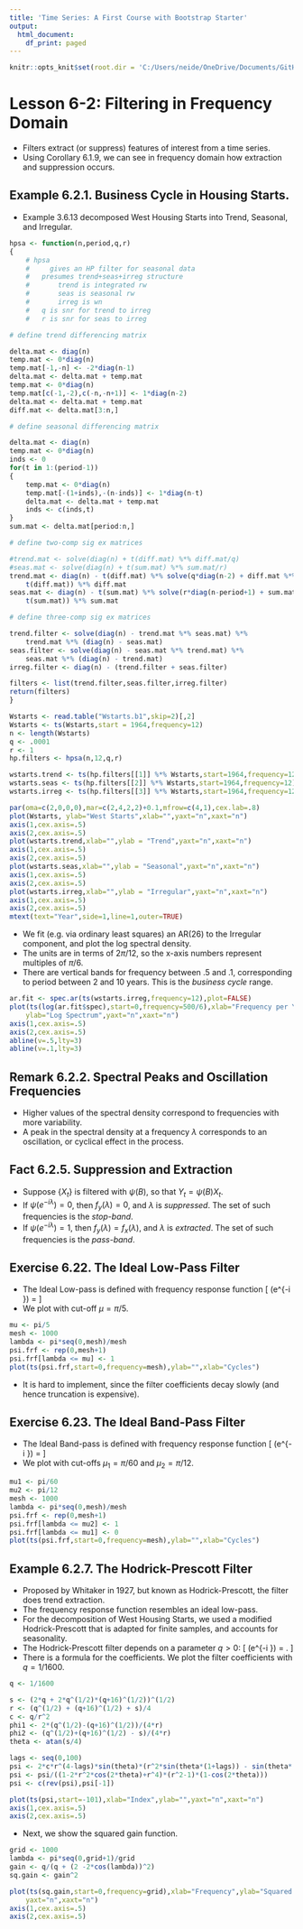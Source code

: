```yaml
---
title: 'Time Series: A First Course with Bootstrap Starter'
output:
  html_document:
    df_print: paged
---
```


```r
knitr::opts_knit$set(root.dir = 'C:/Users/neide/OneDrive/Documents/GitHub/BEwebinar/Data')
```

# Lesson 6-2: Filtering in Frequency Domain

- Filters extract (or suppress) features of interest from a time series.
- Using Corollary 6.1.9, we can see in frequency domain how extraction and suppression occurs.

## Example 6.2.1. Business Cycle in Housing Starts.

- Example 3.6.13 decomposed West Housing Starts into Trend, Seasonal, and Irregular.

```r
hpsa <- function(n,period,q,r)
{
	# hpsa
	#     gives an HP filter for seasonal data
	#	presumes trend+seas+irreg structure
	#		trend is integrated rw
	#		seas is seasonal rw
	#		irreg is wn
	#	q is snr for trend to irreg
	#	r is snr for seas to irreg

# define trend differencing matrix

delta.mat <- diag(n)
temp.mat <- 0*diag(n)
temp.mat[-1,-n] <- -2*diag(n-1)
delta.mat <- delta.mat + temp.mat
temp.mat <- 0*diag(n)
temp.mat[c(-1,-2),c(-n,-n+1)] <- 1*diag(n-2)
delta.mat <- delta.mat + temp.mat
diff.mat <- delta.mat[3:n,]

# define seasonal differencing matrix

delta.mat <- diag(n)
temp.mat <- 0*diag(n)
inds <- 0
for(t in 1:(period-1))
{
	temp.mat <- 0*diag(n)
	temp.mat[-(1+inds),-(n-inds)] <- 1*diag(n-t)
	delta.mat <- delta.mat + temp.mat
	inds <- c(inds,t)
}
sum.mat <- delta.mat[period:n,]

# define two-comp sig ex matrices

#trend.mat <- solve(diag(n) + t(diff.mat) %*% diff.mat/q)
#seas.mat <- solve(diag(n) + t(sum.mat) %*% sum.mat/r)
trend.mat <- diag(n) - t(diff.mat) %*% solve(q*diag(n-2) + diff.mat %*% 
	t(diff.mat)) %*% diff.mat
seas.mat <- diag(n) - t(sum.mat) %*% solve(r*diag(n-period+1) + sum.mat %*% 
	t(sum.mat)) %*% sum.mat

# define three-comp sig ex matrices

trend.filter <- solve(diag(n) - trend.mat %*% seas.mat) %*%
	trend.mat %*% (diag(n) - seas.mat)
seas.filter <- solve(diag(n) - seas.mat %*% trend.mat) %*%
	seas.mat %*% (diag(n) - trend.mat)
irreg.filter <- diag(n) - (trend.filter + seas.filter)

filters <- list(trend.filter,seas.filter,irreg.filter)
return(filters)
}

Wstarts <- read.table("Wstarts.b1",skip=2)[,2]
Wstarts <- ts(Wstarts,start = 1964,frequency=12)
n <- length(Wstarts)
q <- .0001
r <- 1
hp.filters <- hpsa(n,12,q,r)

wstarts.trend <- ts(hp.filters[[1]] %*% Wstarts,start=1964,frequency=12)
wstarts.seas <- ts(hp.filters[[2]] %*% Wstarts,start=1964,frequency=12)
wstarts.irreg <- ts(hp.filters[[3]] %*% Wstarts,start=1964,frequency=12)

par(oma=c(2,0,0,0),mar=c(2,4,2,2)+0.1,mfrow=c(4,1),cex.lab=.8)
plot(Wstarts, ylab="West Starts",xlab="",yaxt="n",xaxt="n")
axis(1,cex.axis=.5)
axis(2,cex.axis=.5)
plot(wstarts.trend,xlab="",ylab = "Trend",yaxt="n",xaxt="n")
axis(1,cex.axis=.5)
axis(2,cex.axis=.5)
plot(wstarts.seas,xlab="",ylab = "Seasonal",yaxt="n",xaxt="n")
axis(1,cex.axis=.5)
axis(2,cex.axis=.5)
plot(wstarts.irreg,xlab="",ylab = "Irregular",yaxt="n",xaxt="n")
axis(1,cex.axis=.5)
axis(2,cex.axis=.5)
mtext(text="Year",side=1,line=1,outer=TRUE)
```

- We fit (e.g. via ordinary least squares) an AR(26) to the Irregular component, 
and plot the log spectral density.
- The units are in terms of $2 \pi/12$, so the x-axis numbers represent multiples 
of $\pi/6$.
- There are vertical bands for frequency between $.5$ and $.1$, corresponding to period
between 2 and 10 years. This is the *business cycle* range.

```r
ar.fit <- spec.ar(ts(wstarts.irreg,frequency=12),plot=FALSE)
plot(ts(log(ar.fit$spec),start=0,frequency=500/6),xlab="Frequency per Year",
	ylab="Log Spectrum",yaxt="n",xaxt="n")
axis(1,cex.axis=.5)
axis(2,cex.axis=.5)
abline(v=.5,lty=3)
abline(v=.1,lty=3)
```

## Remark 6.2.2. Spectral Peaks and Oscillation Frequencies

- Higher values of the spectral density correspond to frequencies with more variability.
- A peak in the spectral density at a frequency $\lambda$ corresponds to an
oscillation, or cyclical effect in the process.

## Fact 6.2.5. Suppression and Extraction

- Suppose $\{ X_t \}$ is filtered with $\psi (B)$, so that $Y_t = \psi (B) X_t$.
- If $\psi (e^{-i \lambda}) = 0$, then $f_y (\lambda) = 0$, and $\lambda$ is *suppressed*. 
The set of such frequencies is the *stop-band*.
- If $\psi (e^{-i \lambda}) = 1$, then $f_y (\lambda) = f_x (\lambda)$, and $\lambda$ is *extracted*. 
The set of such frequencies is the *pass-band*.

## Exercise 6.22. The Ideal Low-Pass Filter

- The Ideal Low-pass is defined with frequency response function
\[
 \psi (e^{-i \lambda}) = \begin{cases}
 1 \qquad \mbox{if} \; |\lambda | \leq \mu \\ 0 \qquad \mbox{else}.
 \end{cases}
\]
- We plot with cut-off $\mu = \pi/5$.

```r
mu <- pi/5
mesh <- 1000
lambda <- pi*seq(0,mesh)/mesh
psi.frf <- rep(0,mesh+1)
psi.frf[lambda <= mu] <- 1
plot(ts(psi.frf,start=0,frequency=mesh),ylab="",xlab="Cycles")
```

- It is hard to implement, since the filter coefficients decay slowly (and hence
truncation is expensive).

## Exercise 6.23. The Ideal Band-Pass Filter

- The Ideal Band-pass is defined with frequency response function
\[
 \psi (e^{-i \lambda}) = \begin{cases}
 1 \qquad \mbox{if} \; \mu_1 < |\lambda | \leq \mu_2 \\ 0 \qquad \mbox{else}.
 \end{cases}
\]
- We plot with cut-offs $\mu_1 = \pi/60$ and $\mu_2 = \pi/12$.

```r
mu1 <- pi/60
mu2 <- pi/12
mesh <- 1000
lambda <- pi*seq(0,mesh)/mesh
psi.frf <- rep(0,mesh+1)
psi.frf[lambda <= mu2] <- 1
psi.frf[lambda <= mu1] <- 0
plot(ts(psi.frf,start=0,frequency=mesh),ylab="",xlab="Cycles")
```

## Example 6.2.7. The Hodrick-Prescott Filter

- Proposed by Whitaker in 1927, but known as Hodrick-Prescott, the filter does trend
extraction.
- The frequency response function resembles an ideal low-pass.
- For the decomposition of West Housing Starts, we used a modified Hodrick-Prescott
that is adapted for finite samples, and accounts for seasonality.
- The Hodrick-Prescott filter depends on a parameter $q > 0$:
\[
 \psi (e^{-i \lambda}) = \frac{q}{q + {| 1 - e^{-i \lambda} |}^4 }.
\]
- There is a formula for the coefficients. We plot the filter coefficients with $q=1/1600$.

```r
q <- 1/1600

s <- (2*q + 2*q^(1/2)*(q+16)^(1/2))^(1/2)
r <- (q^(1/2) + (q+16)^(1/2) + s)/4
c <- q/r^2
phi1 <- 2*(q^(1/2)-(q+16)^(1/2))/(4*r)
phi2 <- (q^(1/2)+(q+16)^(1/2) - s)/(4*r)
theta <- atan(s/4)

lags <- seq(0,100)
psi <- 2*c*r^(4-lags)*sin(theta)*(r^2*sin(theta*(1+lags)) - sin(theta*(lags-1)))
psi <- psi/((1-2*r^2*cos(2*theta)+r^4)*(r^2-1)*(1-cos(2*theta)))
psi <- c(rev(psi),psi[-1])

plot(ts(psi,start=-101),xlab="Index",ylab="",yaxt="n",xaxt="n")
axis(1,cex.axis=.5)
axis(2,cex.axis=.5)
```

- Next, we show the squared gain function.

```r
grid <- 1000
lambda <- pi*seq(0,grid+1)/grid
gain <- q/(q + (2 -2*cos(lambda))^2)
sq.gain <- gain^2

plot(ts(sq.gain,start=0,frequency=grid),xlab="Frequency",ylab="Squared Gain",
	yaxt="n",xaxt="n")
axis(1,cex.axis=.5)
axis(2,cex.axis=.5)
```

